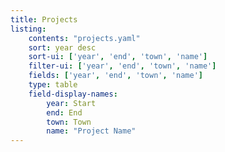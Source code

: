 ```yaml
---
title: Projects
listing:
    contents: "projects.yaml"
    sort: year desc
    sort-ui: ['year', 'end', 'town', 'name']
    filter-ui: ['year', 'end', 'town', 'name']
    fields: ['year', 'end', 'town', 'name']
    type: table
    field-display-names:
        year: Start
        end: End
        town: Town
        name: "Project Name"
---
```


